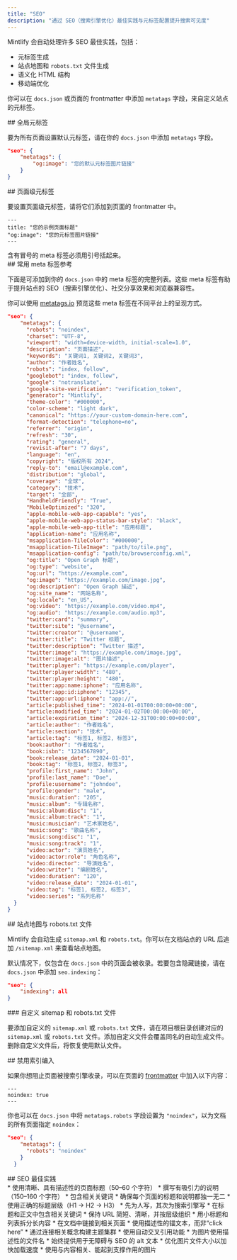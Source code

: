 ```yaml
---
title: "SEO"
description: "通过 SEO（搜索引擎优化）最佳实践与元标签配置提升搜索可见度"
---
```


Mintlify 会自动处理许多 SEO 最佳实践，包括：

* 元标签生成
* 站点地图和 `robots.txt` 文件生成
* 语义化 HTML 结构
* 移动端优化

你可以在 `docs.json` 或页面的 frontmatter 中添加 `metatags` 字段，来自定义站点的元标签。

<div id="global-meta-tags">
  ## 全局元标签
</div>

要为所有页面设置默认元标签，请在你的 `docs.json` 中添加 `metatags` 字段。

```json
"seo": {
    "metatags": {
        "og:image": "您的默认元标签图片链接"
    }
}
```

<div id="page-specific-meta-tags">
  ## 页面级元标签
</div>

要设置页面级元标签，请将它们添加到页面的 frontmatter 中。

```mdx
---
title: "您的示例页面标题"
"og:image": "您的元标签图片链接"
---
```

<Note>
  含有冒号的 meta 标签必须用引号括起来。
</Note>

<div id="common-meta-tags-reference">
  ## 常用 meta 标签参考
</div>

下面是可添加到你的 `docs.json` 中的 meta 标签的完整列表。这些 meta 标签有助于提升站点的 SEO（搜索引擎优化）、社交分享效果和浏览器兼容性。

你可以使用 [metatags.io](https://metatags.io/) 预览这些 meta 标签在不同平台上的呈现方式。

```json expandable
"seo": {
    "metatags": {
      "robots": "noindex",
      "charset": "UTF-8",
      "viewport": "width=device-width, initial-scale=1.0",
      "description": "页面描述",
      "keywords": "关键词1, 关键词2, 关键词3",
      "author": "作者姓名",
      "robots": "index, follow",
      "googlebot": "index, follow",
      "google": "notranslate",
      "google-site-verification": "verification_token",
      "generator": "Mintlify",
      "theme-color": "#000000",
      "color-scheme": "light dark",
      "canonical": "https://your-custom-domain-here.com",
      "format-detection": "telephone=no",
      "referrer": "origin",
      "refresh": "30",
      "rating": "general",
      "revisit-after": "7 days",
      "language": "en",
      "copyright": "版权所有 2024",
      "reply-to": "email@example.com",
      "distribution": "global",
      "coverage": "全球",
      "category": "技术",
      "target": "全部",
      "HandheldFriendly": "True",
      "MobileOptimized": "320",
      "apple-mobile-web-app-capable": "yes",
      "apple-mobile-web-app-status-bar-style": "black",
      "apple-mobile-web-app-title": "应用标题",
      "application-name": "应用名称",
      "msapplication-TileColor": "#000000",
      "msapplication-TileImage": "path/to/tile.png",
      "msapplication-config": "path/to/browserconfig.xml",
      "og:title": "Open Graph 标题",
      "og:type": "website",
      "og:url": "https://example.com",
      "og:image": "https://example.com/image.jpg",
      "og:description": "Open Graph 描述",
      "og:site_name": "网站名称",
      "og:locale": "en_US",
      "og:video": "https://example.com/video.mp4",
      "og:audio": "https://example.com/audio.mp3",
      "twitter:card": "summary",
      "twitter:site": "@username",
      "twitter:creator": "@username",
      "twitter:title": "Twitter 标题",
      "twitter:description": "Twitter 描述",
      "twitter:image": "https://example.com/image.jpg",
      "twitter:image:alt": "图片描述",
      "twitter:player": "https://example.com/player",
      "twitter:player:width": "480",
      "twitter:player:height": "480",
      "twitter:app:name:iphone": "应用名称",
      "twitter:app:id:iphone": "12345",
      "twitter:app:url:iphone": "app://",
      "article:published_time": "2024-01-01T00:00:00+00:00",
      "article:modified_time": "2024-01-02T00:00:00+00:00",
      "article:expiration_time": "2024-12-31T00:00:00+00:00",
      "article:author": "作者姓名",
      "article:section": "技术",
      "article:tag": "标签1, 标签2, 标签3",
      "book:author": "作者姓名",
      "book:isbn": "1234567890",
      "book:release_date": "2024-01-01",
      "book:tag": "标签1, 标签2, 标签3",
      "profile:first_name": "John",
      "profile:last_name": "Doe",
      "profile:username": "johndoe",
      "profile:gender": "male",
      "music:duration": "205",
      "music:album": "专辑名称",
      "music:album:disc": "1",
      "music:album:track": "1",
      "music:musician": "艺术家姓名",
      "music:song": "歌曲名称",
      "music:song:disc": "1",
      "music:song:track": "1",
      "video:actor": "演员姓名",
      "video:actor:role": "角色名称",
      "video:director": "导演姓名",
      "video:writer": "编剧姓名",
      "video:duration": "120",
      "video:release_date": "2024-01-01",
      "video:tag": "标签1, 标签2, 标签3",
      "video:series": "系列名称"
  }
}
```

<div id="sitemaps-and-robotstxt-files">
  ## 站点地图与 robots.txt 文件
</div>

Mintlify 会自动生成 `sitemap.xml` 和 `robots.txt`。你可以在文档站点的 URL 后追加 `/sitemap.xml` 来查看站点地图。

默认情况下，仅包含在 `docs.json` 中的页面会被收录。若要包含隐藏链接，请在 `docs.json` 中添加 `seo.indexing`：

```json
"seo": {
    "indexing": all
}
```

<div id="custom-sitemaps-and-robotstxt-files">
  ### 自定义 sitemap 和 robots.txt 文件
</div>

要添加自定义的 `sitemap.xml` 或 `robots.txt` 文件，请在项目根目录创建对应的 `sitemap.xml` 或 `robots.txt` 文件。添加自定义文件会覆盖同名的自动生成文件。删除自定义文件后，将恢复使用默认文件。

<div id="disabling-indexing">
  ## 禁用索引编入
</div>

如果你想阻止页面被搜索引擎收录，可以在页面的 [frontmatter](zh/pages) 中加入以下内容：

```
---
noindex: true
---
```

你也可以在 `docs.json` 中将 `metatags.robots` 字段设置为 `"noindex"`，以为文档的所有页面指定 `noindex`：

```json
"seo": {
    "metatags": {
      "robots": "noindex"
    }
  }
```

<div id="seo-best-practices">
  ## SEO 最佳实践
</div>

<AccordionGroup>
  <Accordion title="撰写具有描述性的标题和说明">
    * 使用清晰、具有描述性的页面标题（50–60 个字符）
    * 撰写有吸引力的说明（150–160 个字符）
    * 包含相关关键词
    * 确保每个页面的标题和说明都独一无二
  </Accordion>

  <Accordion title="优化内容结构">
    * 使用正确的标题层级（H1 → H2 → H3）
    * 先为人写，其次为搜索引擎写
    * 在标题和正文中包含相关关键词
    * 保持 URL 简短、清晰，并按层级组织
    * 用小标题和列表拆分长内容
  </Accordion>

  <Accordion title="内部链接策略">
    * 在文档中链接到相关页面
    * 使用描述性的锚文本，而非“click here”
    * 通过连接相关概念构建主题集群
    * 使用自动交叉引用功能
  </Accordion>

  <Accordion title="图片 SEO">
    * 为图片使用描述性的文件名
    * 始终提供用于无障碍与 SEO 的 alt 文本
    * 优化图片文件大小以加快加载速度
    * 使用与内容相关、能起到支撑作用的图片
  </Accordion>
</AccordionGroup>